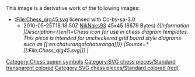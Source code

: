 {{Information
|Description={{en|1=Chess icon for use in chess diagram templates.   This piece is intended for uncheckered grid board style diagrams such as [[:en:chaturanga|chaturanga]]}}
|Source=*[[:File:Chess_qrg45.svg|Chess_qrg45.svg]]
|Date=2010-05-27 14:37 (UTC)
|Author=*[[:File:Chess_qrg45.svg|Chess_qrg45.svg]]: *[[:File:Chess_qlg45.svg|Chess_qlg45.svg]]: [[User:Spinningspark|'''<font style="background:#FFF090;color:#00C000">Sp<font style="background:#FFF0A0;color:#80C000">in<font style="color:#C08000">ni</font></font><font style="color:#C00000">ng</font></font><font style="color:#2820F0">Spark</font>''']] real life identity: SHA-1 commitment ba62ca25da3fee2f8f36c101994f571c151abee7
*derivative work: [[User:NikNaks93|NikNaks93]] ([[User talk:NikNaks93|<span class="signature-talk">talk</span>]])
*derivative work: [[User:NikNaks93|<b><font color="1100BB">Nik</font><font color="1F9612">Naks</font></b>]] <sub>[[User talk:NikNaks93|talk]] - [[User:NikNaks93/Gallery|gallery]] - [[w:User:NikNaks93|wikipedia]]</sub>
|Permission=
|other_versions={{DerivativeVersions|Chess grt45.svg}}

}}

{{self|Cc-by-sa-3.0}}

== {{original upload log}} ==
This image is a derivative work of the following images:

*[[:File:Chess_qrg45.svg]] licensed with Cc-by-sa-3.0
**2010-05-25T18:18:50Z [[User:NikNaks93|NikNaks93]] 45x45 (6679 Bytes) ''<nowiki>{{Information |Description={{en|1=Chess icon for use in chess diagram templates.   This piece is intended for uncheckered grid board style diagrams such as [[:en:chaturanga|chaturanga]]}} |Source=*[[:File:Chess_qlg45.svg|]] |</nowiki>''

{{Uploaded with derivativeFX}}

[[Category:Chess queen symbols]]
[[Category:SVG chess pieces/Standard transparent colored]]
[[Category:SVG chess pieces/Standard colored (red)]]